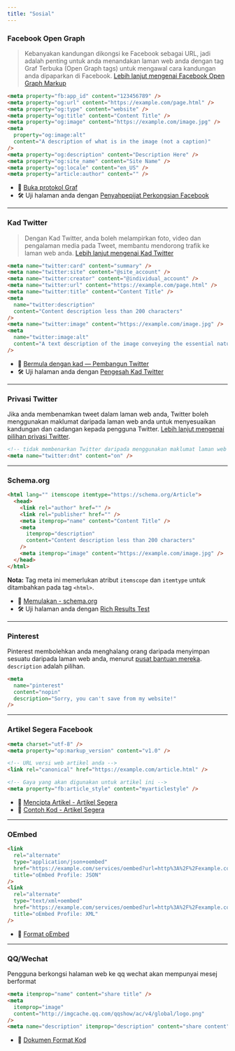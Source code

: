 ```yaml
---
title: "Sosial"
---
```



### Facebook Open Graph

> Kebanyakan kandungan dikongsi ke Facebook sebagai URL, jadi adalah penting untuk anda menandakan laman web anda dengan tag Graf Terbuka (Open Graph tags) untuk mengawal cara kandungan anda dipaparkan di Facebook. [Lebih lanjut mengenai Facebook Open Graph Markup](https://developers.facebook.com/docs/sharing/webmasters#markup)

```html
<meta property="fb:app_id" content="123456789" />
<meta property="og:url" content="https://example.com/page.html" />
<meta property="og:type" content="website" />
<meta property="og:title" content="Content Title" />
<meta property="og:image" content="https://example.com/image.jpg" />
<meta
  property="og:image:alt"
  content="A description of what is in the image (not a caption)"
/>
<meta property="og:description" content="Description Here" />
<meta property="og:site_name" content="Site Name" />
<meta property="og:locale" content="en_US" />
<meta property="article:author" content="" />
```

- 📖 [Buka protokol Graf](http://ogp.me/)
- 🛠 Uji halaman anda dengan [Penyahpepijat Perkongsian Facebook](https://developers.facebook.com/tools/debug/)

---

### Kad Twitter

> Dengan Kad Twitter, anda boleh melampirkan foto, video dan pengalaman media pada Tweet, membantu mendorong trafik ke laman web anda. [Lebih lanjut mengenai Kad Twitter](https://developer.twitter.com/en/docs/tweets/optimize-with-cards/overview/abouts-cards)

```html
<meta name="twitter:card" content="summary" />
<meta name="twitter:site" content="@site_account" />
<meta name="twitter:creator" content="@individual_account" />
<meta name="twitter:url" content="https://example.com/page.html" />
<meta name="twitter:title" content="Content Title" />
<meta
  name="twitter:description"
  content="Content description less than 200 characters"
/>
<meta name="twitter:image" content="https://example.com/image.jpg" />
<meta
  name="twitter:image:alt"
  content="A text description of the image conveying the essential nature of an image to users who are visually impaired. Maximum 420 characters."
/>
```

- 📖 [Bermula dengan kad — Pembangun Twitter](https://dev.twitter.com/cards/getting-started)
- 🛠 Uji halaman anda dengan [Pengesah Kad Twitter](https://cards-dev.twitter.com/validator)

---

### Privasi Twitter

Jika anda membenamkan tweet dalam laman web anda, Twitter boleh menggunakan maklumat daripada laman web anda untuk menyesuaikan kandungan dan cadangan kepada pengguna Twitter. [Lebih lanjut mengenai pilihan privasi Twitter](https://dev.twitter.com/web/overview/privacy#what-privacy-options-do-website-publishers-have).

```html
<!-- tidak membenarkan Twitter daripada menggunakan maklumat laman web anda untuk tujuan pemperibadian -->
<meta name="twitter:dnt" content="on" />
```

---

### Schema.org

```html
<html lang="" itemscope itemtype="https://schema.org/Article">
  <head>
    <link rel="author" href="" />
    <link rel="publisher" href="" />
    <meta itemprop="name" content="Content Title" />
    <meta
      itemprop="description"
      content="Content description less than 200 characters"
    />
    <meta itemprop="image" content="https://example.com/image.jpg" />
  </head>
</html>
```

**Nota:** Tag meta ini memerlukan atribut `itemscope` dan `itemtype` untuk ditambahkan pada tag `<html>`.

- 📖 [Memulakan - schema.org](https://schema.org/docs/gs.html)
- 🛠 Uji halaman anda dengan [Rich Results Test](https://search.google.com/test/rich-results)

---

### Pinterest

Pinterest membolehkan anda menghalang orang daripada menyimpan sesuatu daripada laman web anda, menurut [pusat bantuan mereka](https://help.pinterest.com/en/business/article/prevent-saves-to-pinterest-from-your-site). `description` adalah pilihan.

```html
<meta
  name="pinterest"
  content="nopin"
  description="Sorry, you can't save from my website!"
/>
```

---

### Artikel Segera Facebook

```html
<meta charset="utf-8" />
<meta property="op:markup_version" content="v1.0" />

<!-- URL versi web artikel anda -->
<link rel="canonical" href="https://example.com/article.html" />

<!-- Gaya yang akan digunakan untuk artikel ini -->
<meta property="fb:article_style" content="myarticlestyle" />
```

- 📖 [Mencipta Artikel - Artikel Segera](https://developers.facebook.com/docs/instant-articles/guides/articlecreate)
- 📖 [Contoh Kod - Artikel Segera](https://developers.facebook.com/docs/instant-articles/reference)

---

### OEmbed

```html
<link
  rel="alternate"
  type="application/json+oembed"
  href="https://example.com/services/oembed?url=http%3A%2F%2Fexample.com%2Ffoo%2F&amp;format=json"
  title="oEmbed Profile: JSON"
/>
<link
  rel="alternate"
  type="text/xml+oembed"
  href="https://example.com/services/oembed?url=http%3A%2F%2Fexample.com%2Ffoo%2F&amp;format=xml"
  title="oEmbed Profile: XML"
/>
```

- 📖 [Format oEmbed](https://oembed.com/)

---

### QQ/Wechat

Pengguna berkongsi halaman web ke qq wechat akan mempunyai mesej berformat

```html
<meta itemprop="name" content="share title" />
<meta
  itemprop="image"
  content="http://imgcache.qq.com/qqshow/ac/v4/global/logo.png"
/>
<meta name="description" itemprop="description" content="share content" />
```

- 📖 [Dokumen Format Kod](http://open.mobile.qq.com/api/mqq/index#api:setShareInfo)
